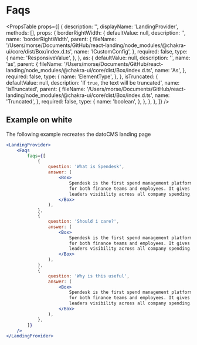 
# Faqs

<PropsTable
    props={[
        {
            description: '',
            displayName: 'LandingProvider',
            methods: [],
            props: {
                borderRightWidth: {
                    defaultValue: null,
                    description: '',
                    name: 'borderRightWidth',
                    parent: {
                        fileName:
                            '/Users/morse/Documents/GitHub/react-landing/node_modules/@chakra-ui/core/dist/Box/index.d.ts',
                        name: 'ICustomConfig',
                    },
                    required: false,
                    type: {
                        name: 'ResponsiveValue<TLengthStyledSystem>',
                    },
                },
                as: {
                    defaultValue: null,
                    description: '',
                    name: 'as',
                    parent: {
                        fileName:
                            '/Users/morse/Documents/GitHub/react-landing/node_modules/@chakra-ui/core/dist/Box/index.d.ts',
                        name: 'As',
                    },
                    required: false,
                    type: {
                        name: 'ElementType<any>',
                    },
                },
                isTruncated: {
                    defaultValue: null,
                    description: 'If `true`, the text will be truncated',
                    name: 'isTruncated',
                    parent: {
                        fileName:
                            '/Users/morse/Documents/GitHub/react-landing/node_modules/@chakra-ui/core/dist/Box/index.d.ts',
                        name: 'Truncated',
                    },
                    required: false,
                    type: {
                        name: 'boolean',
                    },
                },
            },
        },
    ]}
/>

## Example on white

The following example recreates the datoCMS landing page

```jsx
<LandingProvider>
    <Faqs
        faqs={[
            {
                question: 'What is Spendesk',
                answer: (
                    <Box>
                        Spendesk is the first spend management platform built
                        for both finance teams and employees. It gives finance
                        leaders visibility across all company spending.
                    </Box>
                ),
            },
            {
                question: 'Should i care?',
                answer: (
                    <Box>
                        Spendesk is the first spend management platform built
                        for both finance teams and employees. It gives finance
                        leaders visibility across all company spending.
                    </Box>
                ),
            },
            {
                question: 'Why is this useful',
                answer: (
                    <Box>
                        Spendesk is the first spend management platform built
                        for both finance teams and employees. It gives finance
                        leaders visibility across all company spending.
                    </Box>
                ),
            },
        ]}
    />
</LandingProvider>
```
